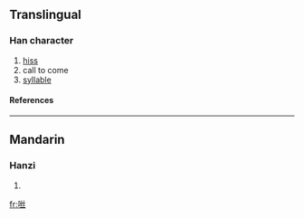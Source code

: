 {{see|噝}}

==Translingual==
===Han character===
{{Han char|rn=30|rad=口|as=05|sn=8|four=|canj=口女女一 (RVVM)}}
# [[hiss]]
# call to come
# [[syllable]]
====References====
{{Han ref|kx=0185.211|hdz=10611.010|uh=549D|ud=21661}}
----
==Mandarin==
===Hanzi===
{{cmn-hanzi|tra=噝|pin=[[sī]] (si1)|wg=ssu<sup>1</sup>}}
# {{defn|Mandarin}}

[[fr:咝]]